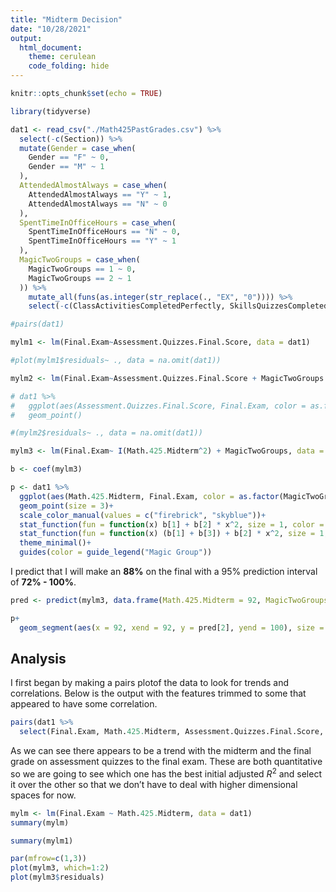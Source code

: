 ```yaml
---
title: "Midterm Decision"
date: "10/28/2021"
output: 
  html_document:
    theme: cerulean
    code_folding: hide
---
```


```r
knitr::opts_chunk$set(echo = TRUE)
```

```r
library(tidyverse)

dat1 <- read_csv("./Math425PastGrades.csv") %>% 
  select(-c(Section)) %>% 
  mutate(Gender = case_when(
    Gender == "F" ~ 0,
    Gender == "M" ~ 1
  ),
  AttendedAlmostAlways = case_when(
    AttendedAlmostAlways == "Y" ~ 1,
    AttendedAlmostAlways == "N" ~ 0
  ),
  SpentTimeInOfficeHours = case_when(
    SpentTimeInOfficeHours == "N" ~ 0,
    SpentTimeInOfficeHours == "Y" ~ 1
  ),
  MagicTwoGroups = case_when(
    MagicTwoGroups == 1 ~ 0,
    MagicTwoGroups == 2 ~ 1
  )) %>% 
    mutate_all(funs(as.integer(str_replace(., "EX", "0")))) %>%  
    select(-c(ClassActivitiesCompletedPerfectly, SkillsQuizzesCompletedPerfectly))
```

```r
#pairs(dat1)
```


```r
mylm1 <- lm(Final.Exam~Assessment.Quizzes.Final.Score, data = dat1)

#plot(mylm1$residuals~ ., data = na.omit(dat1))

mylm2 <- lm(Final.Exam~Assessment.Quizzes.Final.Score + MagicTwoGroups + Assessment.Quizzes.Final.Score:MagicTwoGroups, data = dat1)

# dat1 %>% 
#   ggplot(aes(Assessment.Quizzes.Final.Score, Final.Exam, color = as.factor(MagicTwoGroups)))+
#   geom_point()

#(mylm2$residuals~ ., data = na.omit(dat1))
```

```r
mylm3 <- lm(Final.Exam~ I(Math.425.Midterm^2) + MagicTwoGroups, data = dat1)

b <- coef(mylm3)

p <- dat1 %>% 
  ggplot(aes(Math.425.Midterm, Final.Exam, color = as.factor(MagicTwoGroups)))+
  geom_point(size = 3)+
  scale_color_manual(values = c("firebrick", "skyblue"))+
  stat_function(fun = function(x) b[1] + b[2] * x^2, size = 1, color = "firebrick")+
  stat_function(fun = function(x) (b[1] + b[3]) + b[2] * x^2, size = 1, color = "skyblue")+
  theme_minimal()+
  guides(color = guide_legend("Magic Group"))
```

I predict that I will make an **88%** on the final with a 95% prediction interval of **72% - 100%**.

```r
pred <- predict(mylm3, data.frame(Math.425.Midterm = 92, MagicTwoGroups = 1), interval = "prediction")

p+
  geom_segment(aes(x = 92, xend = 92, y = pred[2], yend = 100), size = 4, color = "skyblue", alpha = 0.01)
```

## Analysis

I first began by making a pairs plotof the data to look for trends and correlations. Below is the output with the features trimmed to some that appeared to have some correlation.

```r
pairs(dat1 %>% 
  select(Final.Exam, Math.425.Midterm, Assessment.Quizzes.Final.Score, MagicTwoGroups, AttendedAlmostAlways))
```

As we can see there appears to be a trend with the midterm and the final grade on assessment quizzes to the final exam. These are both quantitative so we are going to see which one has the best initial adjusted $R^2$ and select it over the other so that we don't have to deal with higher dimensional spaces for now.

```r
mylm <- lm(Final.Exam ~ Math.425.Midterm, data = dat1)
summary(mylm)
```


```r
summary(mylm1)
```


```r
par(mfrow=c(1,3))
plot(mylm3, which=1:2)
plot(mylm3$residuals)
```


